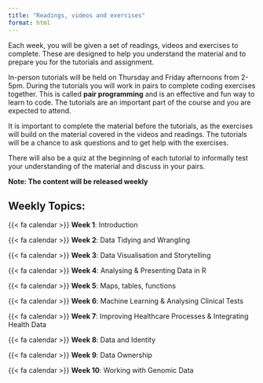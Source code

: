 ```yaml
---
title: "Readings, videos and exercises"
format: html
---
```


Each week, you will be given a set of readings, videos and exercises to complete. These are designed to help you understand the material and to prepare you for the tutorials and assignment.

In-person tutorials will be held on Thursday and Friday afternoons from 2-5pm. During the tutorials you will work in pairs to complete coding exercises together. This is called **pair programming** and is an effective and fun way to learn to code. The tutorials are an important part of the course and you are expected to attend.

It is important to complete the material before the tutorials, as the exercises will build on the material covered in the videos and readings. The tutorials will be a chance to ask questions and to get help with the exercises.

There will also be a quiz at the beginning of each tutorial to informally test your understanding of the material and discuss in your pairs.

**Note: The content will be released weekly** 

## Weekly Topics:

{{< fa calendar >}} **Week 1**: Introduction

{{< fa calendar >}} **Week 2**: Data Tidying and Wrangling

{{< fa calendar >}} **Week 3**: Data Visualisation and Storytelling

{{< fa calendar >}} **Week 4**: Analysing & Presenting Data in R

{{< fa calendar >}} **Week 5**: Maps, tables, functions

{{< fa calendar >}} **Week 6**: Machine Learning & Analysing Clinical Tests

{{< fa calendar >}} **Week 7**: Improving Healthcare Processes & Integrating Health Data

{{< fa calendar >}} **Week 8**: Data and Identity

{{< fa calendar >}} **Week 9**: Data Ownership

{{< fa calendar >}} **Week 10**: Working with Genomic Data
